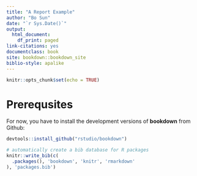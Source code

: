 ---
title: "A Report Example"
author: "Bo Sun"
date: "`r Sys.Date()`"
output:
  html_document:
    df_print: paged
link-citations: yes
documentclass: book
site: bookdown::bookdown_site
biblio-style: apalike
---

```{r setup, include=FALSE}
knitr::opts_chunk$set(echo = TRUE)
```

# Prerequsites

For now, you have to install the development versions of **bookdown** from Github:

```{r eval=FALSE}
devtools::install_github("rstudio/bookdown")
```

```{r include=FALSE}
# automatically create a bib database for R packages
knitr::write_bib(c(
  .packages(), 'bookdown', 'knitr', 'rmarkdown'
), 'packages.bib')
```
